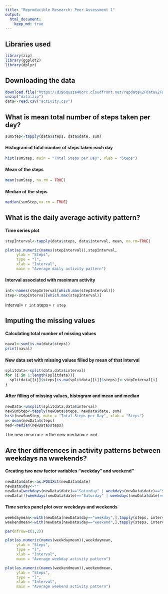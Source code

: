 ---
title: "Reproducible Research: Peer Assessment 1"
output: 
  html_document:
    keep_md: true
---

## Libraries used
```{r}
library(zip)
library(ggplot2)
library(dplyr)
```

## Downloading the data
```{r}
download.file("https://d396qusza40orc.cloudfront.net/repdata%2Fdata%2Factivity.zip",destfile = "data.zip")
unzip("data.zip")
data<-read.csv("activity.csv")
```

## What is mean total number of steps taken per day?
```{r}
sumStep<-tapply(data$steps, data$date, sum)
```
#### Histogram of total number of steps taken each day
```{r histogram1}
hist(sumStep, main = "Total Steps per Day", xlab = "Steps")
```

#### Mean of the steps 
```{r}
mean(sumStep, na.rm = TRUE)
```

#### Median of the steps
```{r}
median(sumStep,na.rm = TRUE)
```

## What is the daily average activity pattern?

#### Time series plot
```{r timeseriesplot1}
stepInterval<-tapply(data$steps, data$interval, mean, na.rm=TRUE)

plot(as.numeric(names(stepInterval)),stepInterval,
     ylab = "Steps", 
     type = "l", 
     xlab = "Interval",
     main = "Average daily activity pattern")
```

#### Interval associated with maximum activity
```{r}
int<-names(stepInterval[which.max(stepInterval)])
step<-stepInterval[which.max(stepInterval)]

```
interval= `r int`
steps= `r step`

## Imputing the missing values

#### Calculating total number of missing values

```{r}
naval<-sum(is.na(data$steps))
print(naval)
```

#### New data set with missing values filled by mean of that interval

```{r}
splitdata<-split(data,data$interval)
for (i in 1:length(splitdata)){
  splitdata[[i]]$steps[is.na(splitdata[[i]]$steps)]<-stepInterval[i]
}
```

#### After filling of missing values, histogram and mean and median

```{r}
newData<-unsplit(splitdata,data$interval)
newSumStep<-tapply(newData$steps, newData$date, sum)
hist(newSumStep, main = "Total Steps per Day", xlab = "Steps")
m<-mean(newData$steps)
med<-median(newData$steps)
```

The new mean = `r m`
the new median= `r med`

## Are ther differences in activity patterns between weekdays na wwekends?

#### Creating two new factor variables "weekday" and weekend"
```{r}
newData$date<-as.POSIXct(newData$date)
newData$day<-""
newData[weekdays(newData$date)=="Saturday" | weekdays(newData$date)=="Sunday",4] <-"weekend"
newData[!(weekdays(newData$date)=="Saturday" | weekdays(newData$date)=="Sunday"),4]  <-"weekday"

```

#### Time series panel plot over weekdays and weekends
```{r weekday.endtimeseries}
weekdaymean<-with(newData[newData$day=="weekday",],tapply(steps, interval, mean, na.rm=TRUE))
weekendmean<-with(newData[newData$day=="weekend",],tapply(steps, interval, mean, na.rm=TRUE))

par(mfrow=c(1,2))

plot(as.numeric(names(weekdaymean)),weekdaymean,
     ylab = "Steps", 
     type = "l", 
     xlab = "Interval",
     main = "Average weekday activity pattern")

plot(as.numeric(names(weekendmean)),weekendmean,
     ylab = "Steps", 
     type = "l", 
     xlab = "Interval",
     main = "Average weekend activity pattern")

```










